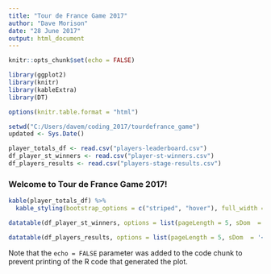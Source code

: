 ```yaml
---
title: "Tour de France Game 2017"
author: "Dave Morison"
date: "28 June 2017"
output: html_document
---
```


```r
knitr::opts_chunk$set(echo = FALSE)

library(ggplot2)
library(knitr)
library(kableExtra)
library(DT)

options(knitr.table.format = "html")

setwd("C:/Users/davem/coding_2017/tourdefrance_game")
updated <- Sys.Date()

player_totals_df <- read.csv("players-leaderboard.csv")
df_player_st_winners <- read.csv("player-st-winners.csv")
df_players_results <- read.csv("players-stage-results.csv")
```

### Welcome to Tour de France Game 2017!

```r
kable(player_totals_df) %>%
  kable_styling(bootstrap_options = c("striped", "hover"), full_width = F)

datatable(df_player_st_winners, options = list(pageLength = 5, sDom  = '<"top">lrt<"bottom">ip'))

datatable(df_players_results, options = list(pageLength = 5, sDom  = '<"top">lrt<"bottom">ip'))
```

Note that the `echo = FALSE` parameter was added to the code chunk to prevent printing of the R code that generated the plot.
